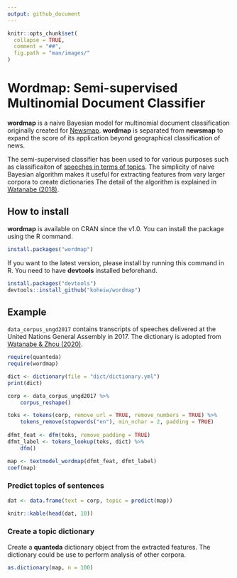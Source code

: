 ```yaml
---
output: github_document
---
```


```r
knitr::opts_chunk$set(
  collapse = TRUE,
  comment = "##",
  fig.path = "man/images/"
)
```

# Wordmap: Semi-supervised Multinomial Document Classifier

**wordmap** is a naive Bayesian model for multinomial document classification originally created for [Newsmap](https://github.com/koheiw/newsmap). **wordmap** is separated from **newsmap** to expand the score of its application beyond geographical classification of news.

The semi-supervised classifier has been used to for various purposes such as classificaiton of [speeches in terms of topics](https://journals.sagepub.com/doi/full/10.1177/0894439320907027). The simplicity of naive Bayesian algorithm makes it useful for extracting features from vary larger corpora to create dictionaries The detail of the algorithm is explained in [Watanabe (2018)](https://www.tandfonline.com/eprint/dDeyUTBrhxBSSkHPn5uB/full). 

## How to install

**wordmap** is available on CRAN since the v1.0. You can install the package using the R command.

```r
install.packages("wordmap")
```

If you want to the latest version, please install by running this command in R. You need to have **devtools** installed beforehand.

```r
install.packages("devtools")
devtools::install_github("koheiw/wordmap")
```

## Example

`data_corpus_ungd2017` contains transcripts of speeches delivered at the United Nations General Assembly in 2017. The dictionary is adopted from [Watanabe & Zhou (2020)](https://journals.sagepub.com/doi/full/10.1177/0894439320907027).

```r
require(quanteda)
require(wordmap)

dict <- dictionary(file = "dict/dictionary.yml")
print(dict)

corp <- data_corpus_ungd2017 %>% 
    corpus_reshape()

toks <- tokens(corp, remove_url = TRUE, remove_numbers = TRUE) %>% 
    tokens_remove(stopwords("en"), min_nchar = 2, padding = TRUE)
    
dfmt_feat <- dfm(toks, remove_padding = TRUE)
dfmt_label <- tokens_lookup(toks, dict) %>% 
    dfm()

map <- textmodel_wordmap(dfmt_feat, dfmt_label)
coef(map)
```

### Predict topics of sentences 

```r
dat <- data.frame(text = corp, topic = predict(map))
```

```r
knitr::kable(head(dat, 10))
```
### Create a topic dictionary

Create a **quanteda** dictionary object from the extracted features. The dictionary could be use to perform analysis of other corpora.

```r
as.dictionary(map, n = 100)
```
